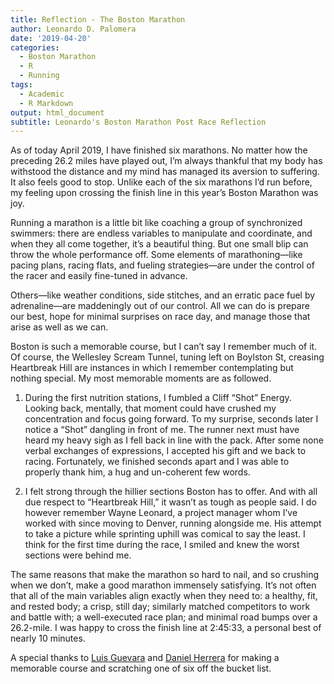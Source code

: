```yaml
---
title: Reflection - The Boston Marathon
author: Leonardo D. Palomera
date: '2019-04-20'
categories:
  - Boston Marathon
  - R
  - Running
tags:
  - Academic
  - R Markdown
output: html_document
subtitle: Leonardo's Boston Marathon Post Race Reflection
---
```



As of today April 2019, I have finished six marathons. No matter how the preceding 26.2 miles have played out, I’m always thankful that my body has withstood the distance and my mind has managed its aversion to suffering. It also feels good to stop.
Unlike each of the six marathons I’d run before, my feeling upon crossing the finish line in this year’s Boston Marathon was joy. 

Running a marathon is a little bit like coaching a group of synchronized swimmers: there are endless variables to manipulate and coordinate, and when they all come together, it’s a beautiful thing. But one small blip can throw the whole performance off. Some elements of marathoning—like pacing plans, racing flats, and fueling strategies—are under the control of the racer and easily fine-tuned in advance.

Others—like weather conditions, side stitches, and an erratic pace fuel by adrenaline—are maddeningly out of our control. All we can do is prepare our best, hope for minimal surprises on race day, and manage those that arise as well as we can.

Boston is such a memorable course, but I can’t say I remember much of it. Of course, the Wellesley Scream Tunnel, tuning left on Boylston St, creasing Heartbreak Hill are instances in which I remember contemplating but nothing special. My most memorable moments are as followed.

1. During the first nutrition stations, I fumbled a  Cliff “Shot” Energy. Looking back, mentally, that moment could have crushed my concentration and focus going forward. To my surprise, seconds later I notice a “Shot” dangling in front of me. The runner next must have heard my heavy sigh as I fell back in line with the pack. After some none verbal exchanges of expressions, I accepted his gift and we back to racing. Fortunately, we finished seconds apart and I was able to properly thank him, a hug and un-coherent few words.

2. I felt strong through the hillier sections Boston has to offer. And with all due respect to “Heartbreak Hill,” it wasn’t as tough as people said. I do however remember Wayne Leonard, a project manager whom I’ve worked with since moving to Denver, running alongside me. His attempt to take a picture while sprinting uphill was comical to say the least. I think for the first time during the race, I smiled and knew the worst sections were behind me.

The same reasons that make the marathon so hard to nail, and so crushing when we don’t, make a good marathon immensely satisfying. It’s not often that all of the main variables align exactly when they need to: a healthy, fit, and rested body; a crisp, still day; similarly matched competitors to work and battle with; a well-executed race plan; and minimal road bumps over a 26.2-mile. I was happy to cross the finish line at 2:45:33, a personal best of nearly 10 minutes. 

A special thanks to [Luis Guevara](https://www.instagram.com/luisreyguevara/) and [Daniel Herrera](https://www.instagram.com/corredaniel/) for making a memorable course and scratching one of six off the bucket list.



